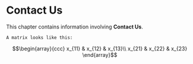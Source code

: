 # Contact Us

This chapter contains information involving **Contact Us**.

    A matrix looks like this:
    
$$\begin{array}{ccc}
x_{11} & x_{12} & x_{13}\\
x_{21} & x_{22} & x_{23}
\end{array}$$

